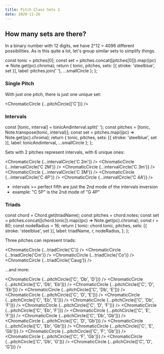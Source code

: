 ```yaml
---
title: Pitch Class Sets 2
date: 2020-11-26
---
```



## How many sets are there?

In a binary number with 12 digits, we have 2^12 = 4096 different possibilities. As is this quite a lot, let's group similar sets to simplify things.

  const tonic = pitches[0];
  const set = pitches.concat([pitches[0]]).map((pc) => Note.get(pc).chroma);
  return { tonic, pitches, sets: [{ stroke: 'steelblue', set }], label: pitches.join(' '), ...smallCircle };
};

### Single Pitch

With just one pitch, there is just one unique set:

<ChromaticCircle {...pitchCircle(['C'])} />

### Intervals

  const [tonic, interval] = tonicAndinterval.split(' ');
  const pitches = [tonic, Note.transpose(tonic, interval)];
  const set = pitches.map((pc) => Note.get(pc).chroma);
  return { tonic, pitches, sets: [{ stroke: 'steelblue', set }], label: tonicAndinterval, ...smallCircle };
};

Sets with 2 pitches represent intervals, with 6 unique ones:

<ChromaticCircle {...intervalCircle('C 2m')} />
<ChromaticCircle {...intervalCircle('C 2M')} />
<ChromaticCircle {...intervalCircle('C 3m')} />
<ChromaticCircle {...intervalCircle('C 3M')} />
<ChromaticCircle {...intervalCircle('C 4P')} />
<ChromaticCircle {...intervalCircle('C 4A')} />

- intervals >= perfect fifth are just the 2nd mode of the intervals inversion
- example: "C 5P" is the 2nd mode of "G 4P"

<!--
<ChromaticCircle {...intervalCircle('C 5P')} />
<ChromaticCircle {...intervalCircle('C 6m')} />
<ChromaticCircle {...intervalCircle('C 6M')} />
<ChromaticCircle {...intervalCircle('C 7m')} />
<ChromaticCircle {...intervalCircle('C 7M')} />
-->

### Triads

  const chord = Chord.get(triadName);
  const pitches = chord.notes;
  const set = pitches.concat([chord.tonic]).map((pc) => Note.get(pc).chroma);
  const r = 80;
  const nodeRadius = 16;
  return {
    tonic: chord.tonic,
    pitches,
    sets: [{ stroke: 'steelblue', set }],
    label: triadName,
    r,
    nodeRadius,
  };
};

Three pitches can represent triads:

<ChromaticCircle {...triadCircle('C')} />
<ChromaticCircle {...triadCircle('Cm')} />
<ChromaticCircle {...triadCircle('Co')} />
<ChromaticCircle {...triadCircle('Caug')} />

...and more:

<ChromaticCircle {...pitchCircle(['C', 'Db', 'D'])} />
<ChromaticCircle {...pitchCircle(['C', 'Db', 'Eb'])} />
<ChromaticCircle {...pitchCircle(['C', 'D', 'Eb'])} />
<ChromaticCircle {...pitchCircle(['C', 'Db', 'E'])} />
<ChromaticCircle {...pitchCircle(['C', 'D', 'E'])} />
<ChromaticCircle {...pitchCircle(['C', 'Eb', 'E'])} />
<ChromaticCircle {...pitchCircle(['C', 'Db', 'F'])} />
<ChromaticCircle {...pitchCircle(['C', 'D', 'F'])} />
<ChromaticCircle {...pitchCircle(['C', 'Eb', 'F'])} />
<ChromaticCircle {...pitchCircle(['C', 'E', 'F'])} />
<ChromaticCircle {...pitchCircle(['C', 'Db', 'Gb'])} />
<ChromaticCircle {...pitchCircle(['C', 'D', 'Gb'])} />
<ChromaticCircle {...pitchCircle(['C', 'Eb', 'Gb'])} />
<ChromaticCircle {...pitchCircle(['C', 'E', 'Gb'])} />
<ChromaticCircle {...pitchCircle(['C', 'F', 'Gb'])} />
<ChromaticCircle {...pitchCircle(['C', 'F', 'Gb'])} />
<ChromaticCircle {...pitchCircle(['C', 'Db', 'G'])} />
<ChromaticCircle {...pitchCircle(['C', 'D', 'G'])} />